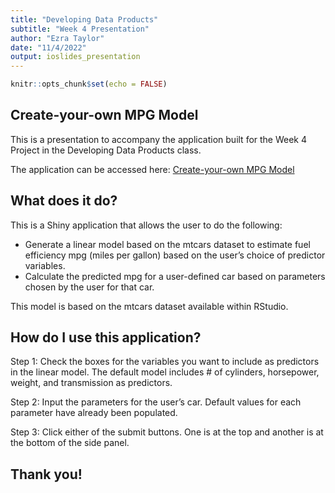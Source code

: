 ```yaml
---
title: "Developing Data Products"
subtitle: "Week 4 Presentation"
author: "Ezra Taylor"
date: "11/4/2022"
output: ioslides_presentation
---
```


```r
knitr::opts_chunk$set(echo = FALSE)
```

## Create-your-own MPG Model  

This is a presentation to accompany the application built for the Week 4 Project in the Developing Data Products class.  

The application can be accessed here: [Create-your-own MPG Model](https://ezrataylorfda.shinyapps.io/Week_4_Project/)


## What does it do?  

This is a Shiny application that allows the user to do the following:  

- Generate a linear model based on the mtcars dataset to estimate fuel efficiency mpg (miles per gallon) based on the user's choice of predictor variables.  
- Calculate the predicted mpg for a user-defined car based on parameters chosen by the user for that car.  

This model is based on the mtcars dataset available within RStudio.  

## How do I use this application?  

Step 1: Check the boxes for the variables you want to include as predictors in the linear model. The default model includes # of cylinders, horsepower, weight, and transmission as predictors.  

Step 2: Input the parameters for the user's car. Default values for each parameter have already been populated.  

Step 3: Click either of the submit buttons. One is at the top and another is at the bottom of the side panel.  

## Thank you!
